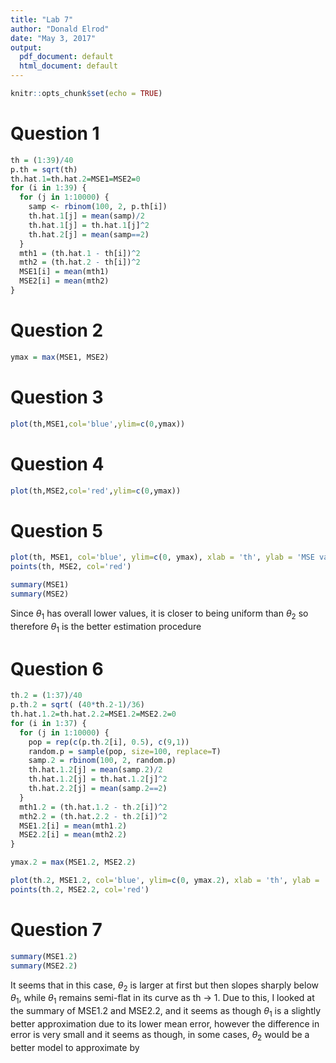 ---
title: "Lab 7"
author: "Donald Elrod"
date: "May 3, 2017"
output:
  pdf_document: default
  html_document: default
---

```{r setup, include=FALSE}
knitr::opts_chunk$set(echo = TRUE)
```

# Question 1
```{r}
th = (1:39)/40
p.th = sqrt(th)
th.hat.1=th.hat.2=MSE1=MSE2=0
for (i in 1:39) {
  for (j in 1:10000) {
    samp <- rbinom(100, 2, p.th[i])
    th.hat.1[j] = mean(samp)/2
    th.hat.1[j] = th.hat.1[j]^2
    th.hat.2[j] = mean(samp==2)
  }
  mth1 = (th.hat.1 - th[i])^2
  mth2 = (th.hat.2 - th[i])^2
  MSE1[i] = mean(mth1)
  MSE2[i] = mean(mth2)
}

```

# Question 2
```{r}
ymax = max(MSE1, MSE2)
```

# Question 3
```{r}
plot(th,MSE1,col='blue',ylim=c(0,ymax))
```

# Question 4
```{r}
plot(th,MSE2,col='red',ylim=c(0,ymax))
```

# Question 5
```{r}
plot(th, MSE1, col='blue', ylim=c(0, ymax), xlab = 'th', ylab = 'MSE values')
points(th, MSE2, col='red')
```
```{r}
summary(MSE1)
summary(MSE2)
```


Since $\theta_1$ has overall lower values, it is closer to being uniform than $\theta_2$ so therefore $\theta_1$ is the better estimation procedure

# Question 6
```{r}
th.2 = (1:37)/40
p.th.2 = sqrt( (40*th.2-1)/36)
th.hat.1.2=th.hat.2.2=MSE1.2=MSE2.2=0
for (i in 1:37) {
  for (j in 1:10000) {
    pop = rep(c(p.th.2[i], 0.5), c(9,1))
    random.p = sample(pop, size=100, replace=T)
    samp.2 = rbinom(100, 2, random.p)
    th.hat.1.2[j] = mean(samp.2)/2
    th.hat.1.2[j] = th.hat.1.2[j]^2
    th.hat.2.2[j] = mean(samp.2==2)
  }
  mth1.2 = (th.hat.1.2 - th.2[i])^2
  mth2.2 = (th.hat.2.2 - th.2[i])^2
  MSE1.2[i] = mean(mth1.2)
  MSE2.2[i] = mean(mth2.2)
}

ymax.2 = max(MSE1.2, MSE2.2)

plot(th.2, MSE1.2, col='blue', ylim=c(0, ymax.2), xlab = 'th', ylab = 'MSE values')
points(th.2, MSE2.2, col='red')
```

# Question 7
```{r}
summary(MSE1.2)
summary(MSE2.2)
```


It seems that in this case, $\theta_2$ is larger at first but then slopes sharply below $\theta_1$, while $\theta_1$ remains semi-flat in its curve as th $\rightarrow$ 1. Due to this, I looked at the summary of MSE1.2 and MSE2.2, and it seems as though $\theta_1$ is a slightly better approximation due to its lower mean error, however the difference in error is very small and it seems as though, in some cases, $\theta_2$ would be a better model to approximate by


